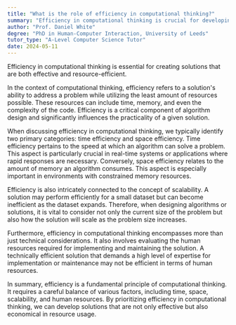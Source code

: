 ```yaml
---
title: "What is the role of efficiency in computational thinking?"
summary: "Efficiency in computational thinking is crucial for developing solutions that are both effective and resource-saving."
author: "Prof. Daniel White"
degree: "PhD in Human-Computer Interaction, University of Leeds"
tutor_type: "A-Level Computer Science Tutor"
date: 2024-05-11
---
```


Efficiency in computational thinking is essential for creating solutions that are both effective and resource-efficient.

In the context of computational thinking, efficiency refers to a solution's ability to address a problem while utilizing the least amount of resources possible. These resources can include time, memory, and even the complexity of the code. Efficiency is a critical component of algorithm design and significantly influences the practicality of a given solution.

When discussing efficiency in computational thinking, we typically identify two primary categories: time efficiency and space efficiency. Time efficiency pertains to the speed at which an algorithm can solve a problem. This aspect is particularly crucial in real-time systems or applications where rapid responses are necessary. Conversely, space efficiency relates to the amount of memory an algorithm consumes. This aspect is especially important in environments with constrained memory resources.

Efficiency is also intricately connected to the concept of scalability. A solution may perform efficiently for a small dataset but can become inefficient as the dataset expands. Therefore, when designing algorithms or solutions, it is vital to consider not only the current size of the problem but also how the solution will scale as the problem size increases.

Furthermore, efficiency in computational thinking encompasses more than just technical considerations. It also involves evaluating the human resources required for implementing and maintaining the solution. A technically efficient solution that demands a high level of expertise for implementation or maintenance may not be efficient in terms of human resources.

In summary, efficiency is a fundamental principle of computational thinking. It requires a careful balance of various factors, including time, space, scalability, and human resources. By prioritizing efficiency in computational thinking, we can develop solutions that are not only effective but also economical in resource usage.
    